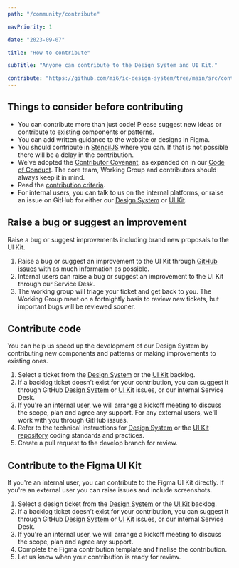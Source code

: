 ```yaml
---
path: "/community/contribute"

navPriority: 1

date: "2023-09-07"

title: "How to contribute"

subTitle: "Anyone can contribute to the Design System and UI Kit."

contribute: "https://github.com/mi6/ic-design-system/tree/main/src/content/structured/community/contribute.mdx?at=develop"
---
```


## Things to consider before contributing

- You can contribute more than just code! Please suggest new ideas or contribute to existing components or patterns.
- You can add written guidance to the website or designs in Figma.
- You should contribute in [StencilJS](https://stenciljs.com/) where you can. If that is not possible there will be a delay in the contribution.
- We’ve adopted the [Contributor Covenant](https://www.contributor-covenant.org/), as expanded on in our [Code of Conduct](https://github.com/mi6/ic-design-system/tree/main/CODE_OF_CONDUCT.md). The core team, Working Group and contributors should always keep it in mind.
- Read the [contribution criteria](/community/contribute-criteria).
- For internal users, you can talk to us on the internal platforms, or raise an issue on GitHub for either our [Design System](https://github.com/mi6/ic-design-system/issues) or [UI Kit](https://github.com/mi6/ic-ui-kit/issues).

## Raise a bug or suggest an improvement

Raise a bug or suggest improvements including brand new proposals to the UI Kit.

1. Raise a bug or suggest an improvement to the UI Kit through [GitHub issues](https://github.com/mi6/ic-design-system/issues) with as much information as possible.
2. Internal users can raise a bug or suggest an improvement to the UI Kit through our Service Desk.
3. The working group will triage your ticket and get back to you. The Working Group meet on a fortnightly basis to review new tickets, but important bugs will be reviewed sooner.

## Contribute code

You can help us speed up the development of our Design System by contributing new components and patterns or making improvements to existing ones.

1. Select a ticket from the [Design System](https://github.com/mi6/ic-design-system/issues) or the [UI Kit](https://github.com/mi6/ic-ui-kit/issues) backlog.
2. If a backlog ticket doesn’t exist for your contribution, you can suggest it through GitHub [Design System](https://github.com/mi6/ic-design-system/issues) or [UI Kit](https://github.com/mi6/ic-ui-kit/issues) issues, or our internal Service Desk.
3. If you're an internal user, we will arrange a kickoff meeting to discuss the scope, plan and agree any support. For any external users, we'll work with you through GitHub issues.
4. Refer to the technical instructions for [Design System](https://github.com/mi6/ic-design-system/tree/main/CONTRIBUTING.md) or the [UI Kit repository](https://github.com/mi6/ic-ui-kit/blob/main/CONTRIBUTING.md) coding standards and practices.
5. Create a pull request to the develop branch for review.

## Contribute to the Figma UI Kit

If you're an internal user, you can contribute to the Figma UI Kit directly. If you're an external user you can raise issues and include screenshots.

1. Select a design ticket from the [Design System](https://github.com/mi6/ic-design-system/issues) or the [UI Kit](https://github.com/mi6/ic-ui-kit/issues) backlog.
2. If a backlog ticket doesn’t exist for your contribution, you can suggest it through GitHub [Design System](https://github.com/mi6/ic-design-system/issues) or [UI Kit](https://github.com/mi6/ic-ui-kit/issues) issues, or our internal Service Desk.
3. If you're an internal user, we will arrange a kickoff meeting to discuss the scope, plan and agree any support.
4. Complete the Figma contribution template and finalise the contribution.
5. Let us know when your contribution is ready for review.
